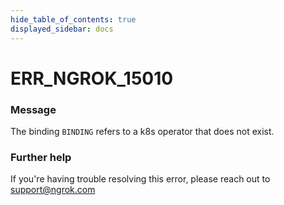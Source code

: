 ```yaml
---
hide_table_of_contents: true
displayed_sidebar: docs
---
```



# ERR_NGROK_15010

### Message

The binding `BINDING` refers to a k8s operator that does not exist.

<ErrorDetails error="err_ngrok_15010" />

### Further help

If you're having trouble resolving this error, please reach out to [support@ngrok.com](mailto:support@ngrok.com?subject=Help%20with%20ERR_NGROK_15010)
